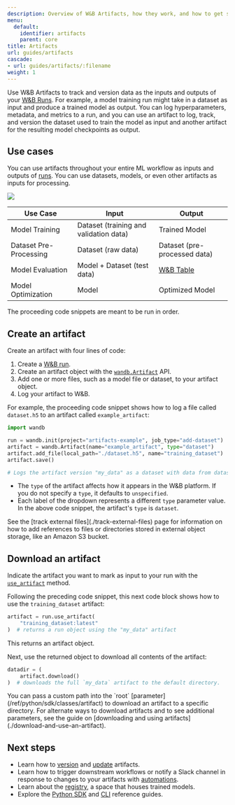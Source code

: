 ```yaml
---
description: Overview of W&B Artifacts, how they work, and how to get started using them.
menu:
  default:
    identifier: artifacts
    parent: core
title: Artifacts
url: guides/artifacts
cascade:
- url: guides/artifacts/:filename
weight: 1
---
```



<CardGroup cols={2}>
<Card title="Try in Colab" href="https://colab.research.google.com/github/wandb/examples/blob/master/colabs/wandb-artifacts/Artifact_fundamentals.ipynb" icon="python"/>
<Card title="Try in W&B" href="https://wandb.ai/wandb/arttest/artifacts/model/iv3_trained/5334ab69740f9dda4fed/lineage" icon="sliders-up"/>
</CardGroup>

Use W&B Artifacts to track and version data as the inputs and outputs of your [W&B Runs](/guides/models/track/runs/). For example, a model training run might take in a dataset as input and produce a trained model as output. You can log hyperparameters, metadata, and metrics to a run, and you can use an artifact to log, track, and version the dataset used to train the model as input and another artifact for the resulting model checkpoints as output.

## Use cases
You can use artifacts throughout your entire ML workflow as inputs and outputs of [runs](/guides/models/track/runs/). You can use datasets, models, or even other artifacts as inputs for processing.

<Frame>
    <img src="/images/artifacts/artifacts_landing_page2.png"  />
</Frame>

| Use Case               | Input                       | Output                       |
|------------------------|-----------------------------|------------------------------|
| Model Training         | Dataset (training and validation data)     | Trained Model                |
| Dataset Pre-Processing | Dataset (raw data)          | Dataset (pre-processed data) |
| Model Evaluation       | Model + Dataset (test data) | [W&B Table](/guides/models/tables/)                        |
| Model Optimization     | Model                       | Optimized Model              |


<Note>
The proceeding code snippets are meant to be run in order.
</Note>

## Create an artifact

Create an artifact with four lines of code:
1. Create a [W&B run](/guides/models/track/runs/).
2. Create an artifact object with the [`wandb.Artifact`](/ref/python/sdk/classes/artifact) API.
3. Add one or more files, such as a model file or dataset, to your artifact object.
4. Log your artifact to W&B.

For example, the proceeding code snippet shows how to log a file called `dataset.h5` to an artifact called `example_artifact`:

```python
import wandb

run = wandb.init(project="artifacts-example", job_type="add-dataset")
artifact = wandb.Artifact(name="example_artifact", type="dataset")
artifact.add_file(local_path="./dataset.h5", name="training_dataset")
artifact.save()

# Logs the artifact version "my_data" as a dataset with data from dataset.h5
```

- The `type` of the artifact affects how it appears in the W&B platform. If you do not specify a `type`, it defaults to `unspecified`.
- Each label of the dropdown represents a different `type` parameter value. In the above code snippet, the artifact's `type` is `dataset`.

<Note>
See the [track external files](./track-external-files) page for information on how to add references to files or directories stored in external object storage, like an Amazon S3 bucket.
</Note>

## Download an artifact
Indicate the artifact you want to mark as input to your run with the [`use_artifact`](/ref/python/sdk/classes/run.md#use_artifact) method.

Following the preceding code snippet, this next code block shows how to use the `training_dataset` artifact: 

```python
artifact = run.use_artifact(
    "training_dataset:latest"
)  # returns a run object using the "my_data" artifact
```
This returns an artifact object.

Next, use the returned object to download all contents of the artifact:

```python
datadir = (
    artifact.download()
)  # downloads the full `my_data` artifact to the default directory.
```

<Note>
You can pass a custom path into the `root` [parameter](/ref/python/sdk/classes/artifact) to download an artifact to a specific directory. For alternate ways to download artifacts and to see additional parameters, see the guide on [downloading and using artifacts](./download-and-use-an-artifact).
</Note>


## Next steps
* Learn how to [version](./create-a-new-artifact-version) and [update](./update-an-artifact) artifacts.
* Learn how to trigger downstream workflows or notify a Slack channel in response to changes to your artifacts with [automations](/guides/core/automations/).
* Learn about the [registry](/guides/core/registry/), a space that houses trained models.
* Explore the [Python SDK](/ref/python/sdk/classes/artifact) and [CLI](/ref/cli/wandb-artifact/) reference guides.
